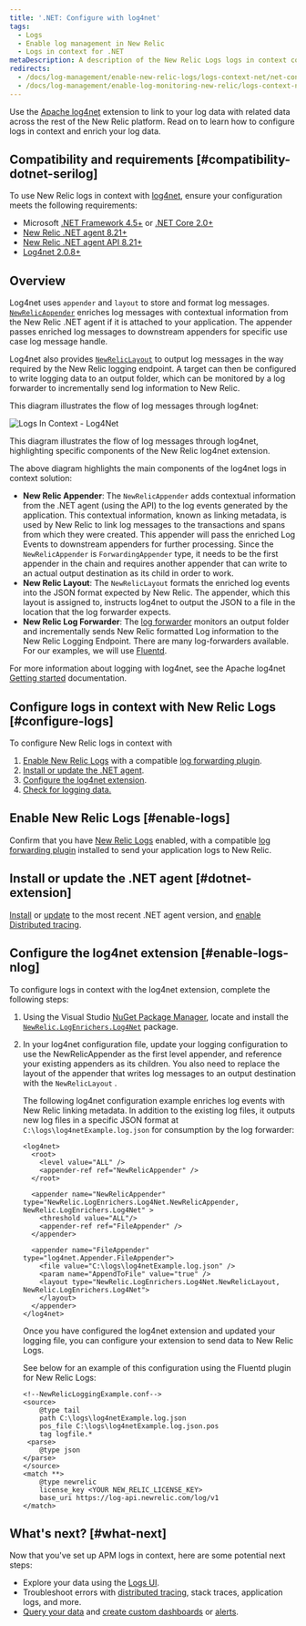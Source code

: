 ```yaml
---
title: '.NET: Configure with log4net'
tags:
  - Logs
  - Enable log management in New Relic
  - Logs in context for .NET
metaDescription: A description of the New Relic Logs logs in context configuration process for the log4net .NET extension.
redirects:
  - /docs/log-management/enable-new-relic-logs/logs-context-net/net-configure-log4net
  - /docs/log-management/enable-log-monitoring-new-relic/logs-context-net/net-configure-log4net
---
```


Use the [Apache log4net](https://logging.apache.org/log4net/) extension to link to your log data with related data across the rest of the New Relic platform. Read on to learn how to configure logs in context and enrich your log data.

## Compatibility and requirements [#compatibility-dotnet-serilog]

To use New Relic logs in context with [log4net](https://logging.apache.org/log4net/), ensure your configuration meets the following requirements:

* Microsoft [.NET Framework 4.5+](https://dotnet.microsoft.com/download/dotnet-framework) or [.NET Core 2.0+](https://dotnet.microsoft.com/download/dotnet-core)
* [New Relic .NET agent 8.21+](https://docs.newrelic.com/docs/release-notes/agent-release-notes/net-release-notes)
* [New Relic .NET agent API 8.21](https://docs.newrelic.com/docs/agents/net-agent/net-agent-api)[+](https://docs.newrelic.com/docs/agents/net-agent/net-agent-api)
* [Log4net 2.0.8+](https://logging.apache.org/log4net/)

## Overview

Log4net uses `appender` and `layout` to store and format log messages. [`NewRelicAppender`](https://github.com/newrelic/newrelic-logenricher-dotnet/tree/master/src/Log4Net) enriches log messages with contextual information from the New Relic .NET agent if it is attached to your application. The appender passes enriched log messages to downstream appenders for specific use case log message handle.

Log4net also provides [`NewRelicLayout`](https://github.com/newrelic/newrelic-logenricher-dotnet/tree/master/src/Log4Net) to output log messages in the way required by the New Relic logging endpoint. A target can then be configured to write logging data to an output folder, which can be monitored by a log forwarder to incrementally send log information to New Relic.

This diagram illustrates the flow of log messages through log4net:

![Logs In Context - Log4Net](./images/LogsInContext---Log4Net.jpg "log4net-extension-diagram")

<figcaption>
  This diagram illustrates the flow of log messages through log4net, highlighting specific components of the New Relic log4net extension.
</figcaption>

The above diagram highlights the main components of the log4net logs in context solution:

* **New Relic Appender**: The `NewRelicAppender` adds contextual information from the .NET agent (using the API) to the log events generated by the application. This contextual information, known as linking metadata, is used by New Relic to link log messages to the transactions and spans from which they were created. This appender will pass the enriched Log Events to downstream appenders for further processing. Since the `NewRelicAppender` is `ForwardingAppender` type, it needs to be the first appender in the chain and requires another appender that can write to an actual output destination as its child in order to work.
* **New Relic Layout**: The `NewRelicLayout` formats the enriched log events into the JSON format expected by New Relic. The appender, which this layout is assigned to, instructs log4net to output the JSON to a file in the location that the log forwarder expects.
* **New Relic Log Forwarder**: The [log forwarder](/docs/log-management/enable-logs/enable-logs/enable-new-relic-logs#enable-logs) monitors an output folder and incrementally sends New Relic formatted Log information to the New Relic Logging Endpoint. There are many log-forwarders available. For our examples, we will use [Fluentd](https://www.fluentd.org/).

For more information about logging with log4net, see the Apache log4net [Getting started](https://logging.apache.org/log4net/) documentation.

## Configure logs in context with New Relic Logs [#configure-logs]

To configure New Relic logs in context with

1. [Enable New Relic Logs](/docs/introduction-new-relic-logs) with a compatible [log forwarding plugin](/docs/log-management/enable-logs/enable-logs/enable-new-relic-logs#enable-logs).
2. [Install or update the .NET agent](#dotnet-extension).
3. [Configure the log4net extension](#enable-logs-nlog).
4. [Check for logging data.](#test-extension-dotnet)

## Enable New Relic Logs [#enable-logs]

Confirm that you have [New Relic Logs](/docs/introduction-new-relic-logs) enabled, with a compatible [log forwarding plugin](/docs/log-management/enable-logs/enable-logs/enable-new-relic-logs#enable-logs) installed to send your application logs to New Relic.

## Install or update the .NET agent [#dotnet-extension]

[Install](/docs/agents/net-agent/installation/introduction-net-agent-install) or [update](/docs/agents/net-agent/installation/update-net-agent) to the most recent .NET agent version, and [enable Distributed tracing](/docs/understand-dependencies/distributed-tracing/enable-configure/enable-distributed-tracing).

## Configure the log4net extension [#enable-logs-nlog]

To configure logs in context with the log4net extension, complete the following steps:

1. Using the Visual Studio [NuGet Package Manager](https://docs.microsoft.com/en-us/nuget/consume-packages/install-use-packages-visual-studio), locate and install the [`NewRelic.LogEnrichers.Log4Net`](https://www.nuget.org/packages/NewRelic.LogEnrichers.Log4Net/) package.
2. In your log4net configuration file, update your logging configuration to use the NewRelicAppender as the first level appender, and reference your existing appenders as its children. You also need to replace the layout of the appender that writes log messages to an output destination with the `NewRelicLayout` .

   The following log4net configuration example enriches log events with New Relic linking metadata. In addition to the existing log files, it outputs new log files in a specific JSON format at `C:\logs\log4netExample.log.json` for consumption by the log forwarder:

   ```
   <log4net>
     <root>
       <level value="ALL" />
       <appender-ref ref="NewRelicAppender" />
     </root>

     <appender name="NewRelicAppender" type="NewRelic.LogEnrichers.Log4Net.NewRelicAppender, NewRelic.LogEnrichers.Log4Net" >
       <threshold value="ALL"/>
       <appender-ref ref="FileAppender" />
     </appender>

     <appender name="FileAppender" type="log4net.Appender.FileAppender">
       <file value="C:\logs\log4netExample.log.json" />
       <param name="AppendToFile" value="true" />
       <layout type="NewRelic.LogEnrichers.Log4Net.NewRelicLayout, NewRelic.LogEnrichers.Log4Net">
       </layout>
     </appender>
   </log4net>
   ```

   Once you have configured the log4net extension and updated your logging file, you can configure your extension to send data to New Relic Logs.

   See below for an example of this configuration using the Fluentd plugin for New Relic Logs:

   ```
   <!--NewRelicLoggingExample.conf-->
   <source> 
       @type tail 
       path C:\logs\log4netExample.log.json
       pos_file C:\logs\log4netExample.log.json.pos 
       tag logfile.*
    <parse> 
       @type json 
   </parse>
   </source>
   <match **> 
       @type newrelic 
       license_key <YOUR NEW_RELIC_LICENSE_KEY>
       base_uri https://log-api.newrelic.com/log/v1
   </match>
   ```

## What's next? [#what-next]

Now that you've set up APM logs in context, here are some potential next steps:

* Explore your data using the [Logs UI](/docs/explore-your-data-new-relic-logs-ui).
* Troubleshoot errors with [distributed tracing](/docs/understand-dependencies/distributed-tracing/get-started/introduction-distributed-tracing), stack traces, application logs, and more.
* [Query your data](/docs/using-new-relic/data/understand-data/query-new-relic-data) and [create custom dashboards](/docs/dashboards/new-relic-one-dashboards/get-started/introduction-new-relic-one-dashboards) or [alerts](/docs/alerts/new-relic-alerts/configuring-alert-policies/create-edit-or-find-alert-policy).
